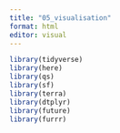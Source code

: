 ```yaml
---
title: "05_visualisation"
format: html
editor: visual
---
```



```r
library(tidyverse)
library(here)
library(qs)
library(sf)
library(terra)
library(dtplyr)
library(future)
library(furrr)

```
